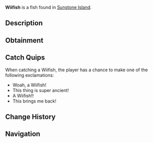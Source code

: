 {{FishInfobox
|image          = Wiifish.png
|rarity         = Legendary
|sea            = First Sea
|location       = [[Sunstone Island]]
|sublocation    = 
|sources        = Fishing Rod
|radar_location = 
|prog_speed     = -20
|xp             = 500
|weather        = 
|time           = 
|season         = Autumn
|bait           = 
|base_weight    = 40
|base_value     = 1200
|weight_range   = 20
|base_chance    = 1
|base_resil     = 40
}}
'''Wiifish''' is a {{Rarity|Legendary}} fish found in [[Sunstone Island]].

== Description ==
{{Description|The Wiifish is a legendary tropic fish that can only be found in the saltwater’s Sunstone Island during the day. They are an extremely old fish, dating back over 230,000,000 years ago. While the Wiifish is a slow swimmer, they can put up an immense fight for even advanced anglers.|Bestiary Entry}}

== Obtainment ==
{{Description|Found rarely near Sunstone Island during the day.|Bestiary Hint}}
{{Fish Availability|
Sunstone Island
|top_rods      = 
Leviathan's Fang Rod\31570.71\145712.38;
Ethereal Prism Rod\30789.2\99353.51;
Seraphic Rod\28853.68\100144.28;
No-Life Rod\27744.85\106951.52;
Tempest Rod\27112.79\99215.26;
Resourceful Rod\24175.61\91918.49;
Destiny Rod\25493.41\94130.46;
Heaven's Rod\22712.56\92796.1;
Trident Rod\26279.13\135095.37;
Free Spirit Rod\24277.11\124803.39;
Lucky Rod\16852.92\79185.54;
Long Rod\16142.34\79262.83;
Adventurer's Rod\12634.58\64094.04;
Rod Of The Forgotten Fang\26816.98\98061.25;
Challenger's Rod\25347.12\98944.05;
Rod Of The Exalted One\24091.8\96744.16;
Rod Of The Depths\23784.69\96057;
Zeus Rod\22589.13\91215.9;
Verdant Shear Rod\21913.75\90972.17;
Blazebringer Rod\21484.06\89985.51;
Depthseeker Rod\20125.53\84284.3;
Avalanche Rod\18084.15\76589.34;
Volcanic Rod\17610.47\80450.62;
Steady Rod\6190.37\26567.02
|recommended   = Ethereal Prism Rod
}}

== Catch Quips ==
When catching a Wiifish, the player has a chance to make one of the following exclamations:
* Woah, a Wiifish!
* This thing is super ancient!
* A Wiifish!!
* This brings me back!

== Change History ==
{{Change History|{{subst:Current Version}}}}

== Navigation ==
{{Fish Navbox|Sunstone Island}}